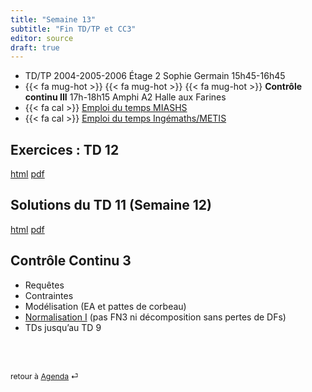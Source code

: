 ```yaml
---
title: "Semaine 13"
subtitle: "Fin TD/TP et CC3"
editor: source
draft: true
---
```


::: callout-important

-   TD/TP 2004-2005-2006 Étage 2 Sophie Germain 15h45-16h45
-   {{< fa mug-hot >}} {{< fa mug-hot >}} {{< fa mug-hot >}} **Contrôle continu III** 17h-18h15 Amphi A2 Halle aux Farines
-   {{< fa cal >}} [Emploi du temps MIASHS](https://edt.math.univ-paris-diderot.fr/#/parcours/miashs/l3)
-   {{< fa cal >}} [Emploi du temps Ingémaths/METIS](https://edt.math.univ-paris-diderot.fr/#/parcours/ingemath/l3)


:::



## Exercices : TD 12

[html](/workshops/td12.html)  [pdf](/workshops/td12.pdf)

## Solutions du  TD 11  (Semaine 12)

[html](/solutions/td11.html)  [pdf](/solutions/td11.pdf)


## Contrôle Continu 3

- Requêtes 
- Contraintes 
- Modélisation (EA et pattes de corbeau)
- [Normalisation I](/slides/DF_norm_1.qmd) (pas FN3 ni décomposition sans pertes de DFs)
- TDs jusqu'au TD 9 
  
<br><br>

::: {style="font-size: 0.875em;"}
retour à [Agenda](/schemas-listings.qmd) ⏎
:::
